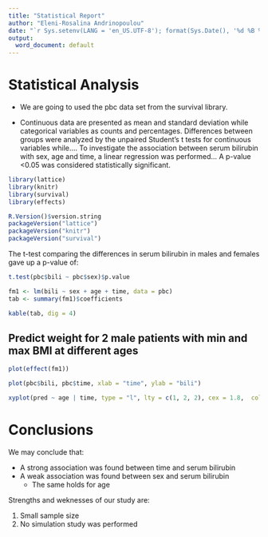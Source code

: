 ```yaml
---
title: "Statistical Report"
author: "Eleni-Rosalina Andrinopoulou"
date: "`r Sys.setenv(LANG = 'en_US.UTF-8'); format(Sys.Date(), '%d %B %Y')`"
output:
  word_document: default
---
```


# Statistical Analysis

* We are going to used the pbc data set from the survival library. 

* Continuous data are presented as mean and standard deviation while categorical variables as counts and percentages. Differences between groups were analyzed by the unpaired Student's t tests for continuous variables while.... To investigate the association between serum bilirubin with sex, age and time, a linear regression was performed... A p-value <0.05 was considered statistically significant.

```r
library(lattice)
library(knitr)
library(survival)
library(effects)
```

```r
R.Version()$version.string
packageVersion("lattice")
packageVersion("knitr")
packageVersion("survival")
```

The t-test comparing the differences in serum bilirubin in males and females gave up a p-value of:

```r
t.test(pbc$bili ~ pbc$sex)$p.value
```

```r
fm1 <- lm(bili ~ sex + age + time, data = pbc)
tab <- summary(fm1)$coefficients
```

```r
kable(tab, dig = 4)
```

## Predict weight for 2 male patients with min and max BMI at different ages
```r
plot(effect(fm1))
```

```r
plot(pbc$bili, pbc$time, xlab = "time", ylab = "bili")
```

```r
xyplot(pred ~ age | time, type = "l", lty = c(1, 2, 2), cex = 1.8,  col = 1, lwd = 2, main = "age vs bili per time group", xlab = "age", ylab = "bili", data = newdata)
```


# Conclusions

We may conclude that:

* A strong association was found between time and serum bilirubin
* A weak association was found between sex and serum bilirubin
  * The same holds for age


Strengths and weknesses of our study are:

1. Small sample size
2. No simulation study was performed

